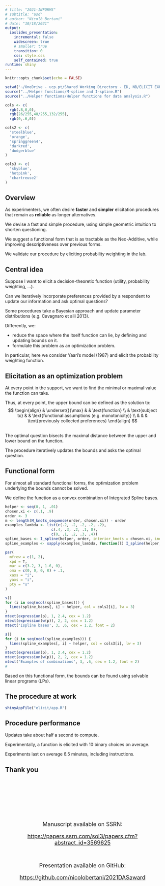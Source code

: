 ```yaml
---
# title: "2021-INFORMS"
# subtitle: "asd"
# author: "Nicolò Bertani"
# date: "10/18/2021"
output: 
  ioslides_presentation:
    incremental: false
    widescreen: true
    # smaller: true
    transition: 0
    css: style.css
    self_contained: true
runtime: shiny
---
```


```r
knitr::opts_chunk$set(echo = FALSE)
```

```r
setwd("~/OneDrive - ucp.pt/Shared Working Directory - ED, NB/ELICIT EXPERIMENT/R code and deliverables")
source("../Helper functions/M-spline and I-spline.R")
source("../Helper functions/Helper functions for data analysis.R")

cols <- c(
  rgb(.8,0,0),
  rgb(26/255,48/255,132/255),
  rgb(0,.6,0))

cols2 <- c(
  'steelblue',
  'orange',
  'springgreen4',
  'darkred',
  'dodgerblue'
)

cols3 <- c(
  'skyblue',
  'hotpink',
  'chartreuse2'
)
```


## Overview {.build .overview}

As experimenters, we often desire **faster** and **simpler** elicitation procedures that remain as **reliable** as longer alternatives.

We devise a fast and simple procedure, using simple geometric intuition to shorten questioning.

We suggest a functional form that is as tractable as the Neo-Additive, while improving descriptiveness over previous forms.

We validate our procedure by eliciting probability weighting in the lab.




## Central idea {.build}

Suppose I want to elicit a decision-theoretic function (utility, probability weighting, ...).

Can we iteratively incorporate preferences provided by a respondent to update our information and ask optimal questions? 

Some procedures take a Bayesian approach and update parameter distributions (e.g. Cavagnaro et alii 2013).

Differently, we:

- reduce the space where the itself function can lie, by defining and updating bounds on it.
- formulate this problem as an optimization problem.

In particular, here we consider Yaari's model (1987) and elicit the probability weighting function.




## Elicitation as an optimization problem {.build}

At every point in the support, we want to find the minimal or maximal value the function can take.

Thus, at every point, the upper bound can be defined as the solution to:
$$
\begin{align}
& \underset{}{\max} & & \text{function} 
\\
& \text{subject to} & & \text{functional assumptions (e.g. monotonicity)}
\\
& & & \text{previously collected preferences}
\end{align}
$$

<br>
The optimal question bisects the maximal distance between the upper and lower bound on the function.

The procedure iteratively updates the bounds and asks the optimal question.



## Functional form {.smaller .build}

For almost all standard functional forms, the optimization problem underlying the bounds cannot be solved.

We define the function as a convex combination of Integrated Spline bases. 

```r
helper <- seq(0, 1, .01)
chosen.xi <- c(.1, .9)
order <- 3
m <- length(M_knots_sequence(order, chosen.xi)) - order
examples_lambda <- list(c(.2, .2, .2, .2, .2), 
                     c(.4, .3, .2, .1, 0),
                     c(0, .1, .2, .3, .4))
spline_bases <- I_spline(helper, order, interior_knots = chosen.xi, individual = T)
spline_examples <- sapply(examples_lambda, function(l) I_spline(helper, order, interior_knots = chosen.xi, individual = F, lambdas = l))

par(
  mfrow = c(1, 2),
  xpd = T,
  mar = c(3.2, 3, 1.6, 0),
  oma = c(0, 0, 0, 0) + .1,
  xaxs = "i",
  yaxs = "i",
  pty = "s"
)

s()
for (i in seq(ncol(spline_bases))) {
  lines(spline_bases[, i] ~ helper, col = cols2[i], lw = 3)
}
mtext(expression(p), 1, 2.4, cex = 1.2)
mtext(expression(w(p)), 2, 2, cex = 1.2)
mtext('Ispline bases', 3, .6, cex = 1.2, font = 2)

s()
for (i in seq(ncol(spline_examples))) {
  lines(spline_examples[, i] ~ helper, col = cols3[i], lw = 3)
}
mtext(expression(p), 1, 2.4, cex = 1.2)
mtext(expression(w(p)), 2, 2, cex = 1.2)
mtext('Examples of combinations', 3, .6, cex = 1.2, font = 2)
# 
```

Based on this functional form, the bounds can be found using solvable linear programs (LPs).





## The procedure at work

```r
shinyAppFile("elicit/app.R")
```



## Procedure performance {.build}

Updates take about half a second to compute.

Experimentally, a function is elicited with 10 binary choices on average.

Experiments last on average 6.5 minutes, including instructions.



## Thank you

&nbsp;
<div style="font-weight:bold; font-size: xx-large; text-align:center;">
</div>
&nbsp;
<div style="font-weight:bold; font-size: xx-large; text-align:center;">
</div>
&nbsp;
<div style="font-weight:bold; font-size: xx-large; text-align:center;">
</div>
&nbsp;
<div style="font-weight:bold; font-size: xx-large; text-align:center;">
</div>
&nbsp;
<div style="font-weight:bold; font-size: xx-large; text-align:center;">
</div>
&nbsp;
<div style="font-weight:bold; font-size: xx-large; text-align:center;">
</div>
&nbsp;
<div style="text-align: center; font-size: 18px">
Manuscript available on SSRN:

[https://papers.ssrn.com/sol3/papers.cfm?abstract_id=3569625](https://papers.ssrn.com/sol3/papers.cfm?abstract_id=3569625)
</div>
&nbsp;
<div style="text-align: center; font-size: 18px">
Presentation available on GitHub:

[https://github.com/nicolobertani/2021DASaward](https://github.com/nicolobertani/2021DASaward)
</div>
